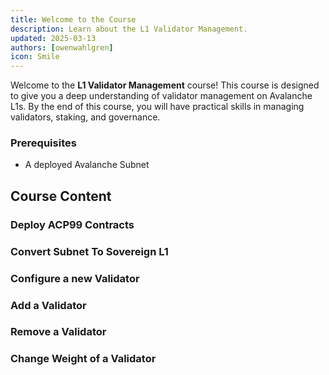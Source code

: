 ```yaml
---
title: Welcome to the Course
description: Learn about the L1 Validator Management.
updated: 2025-03-13
authors: [owenwahlgren]
icon: Smile
---
```


Welcome to the **L1 Validator Management** course! This course is designed to give you a deep understanding of validator management on Avalanche L1s. By the end of this course, you will have practical skills in managing validators, staking, and governance.

### Prerequisites

- A deployed Avalanche Subnet

## Course Content

### Deploy ACP99 Contracts

### Convert Subnet To Sovereign L1

### Configure a new Validator

### Add a Validator

### Remove a Validator

### Change Weight of a Validator


